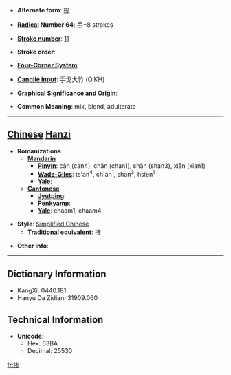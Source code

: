* '''Alternate form''': [[摻]]

* '''[[Wiktionary:Chinese radical index| Radical]] Number 64''': [[Wiktionary:Chinese radical index 手|手]]+8 strokes

* '''[[Wiktionary:Chinese total strokes index|Stroke number]]''': [[Wiktionary:Chinese total strokes index 11|11]]

* '''Stroke order''': 

* '''[[Wiktionary:Chinese four corner index|Four-Corner System]]''': 

* '''[[Wiktionary:Chinese Cangjie index|Cangjie input]]''': 手戈大竹 (QIKH)

* '''Graphical Significance and Origin''': 

* '''Common Meaning''': mix, blend, adulterate

----

== [[Chinese]] [[Hanzi]] ==

* '''Romanizations'''
** '''[[Mandarin]]'''
*** '''[[Pinyin]]''': càn (can4), chān (chan1), shǎn (shan3), xiān (xian1)
*** '''[[Wade-Giles]]''': ts'an<sup>4</sup>, ch'an<sup>1</sup>, shan<sup>3</sup>, hsien<sup>1</sup>
*** '''[[Yale]]''': 
** '''[[Cantonese]]'''
*** '''[[Jyutping]]''':
*** '''[[Penkyamp]]''': 
*** '''[[Yale]]''': chaam1, chaam4

* '''Style''': [[Simplified Chinese]] 
** '''[[Traditional Chinese|Traditional]] equivalent''': [[摻]]

* '''Other info''': 

----

== Dictionary Information ==

* KangXi: 0440.181
* Hanyu Da Zidian: 31909.060

== Technical Information ==

* '''Unicode''':
** Hex: 63BA
** Decimal: 25530

[[fr:掺]]